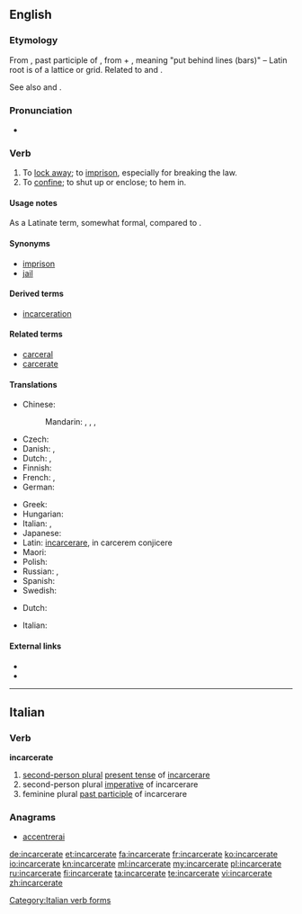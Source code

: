 ==English==

===Etymology===
From {{etyl|ML.|en}} {{term|incarceratus}}, past participle of {{term|incarcerare||to imprison|lang=la}}, from {{etyl|la|en}} {{term|in||in|lang=la}} + {{term|carcer||a prison|lang=la}}, meaning "put behind lines (bars)" – Latin root is of a lattice or grid. Related to {{term|cancel||cross out with lines|lang=en}} and {{term|chancel||area behind a lattice|lang=en}}.

See also {{term|carcerate|lang=en}} and {{term|cancer|lang=en}}.

===Pronunciation===
* {{a|UK}} {{IPA|/ɪnˈkɑː.sə.ɹeɪt/}}

===Verb===
{{en-verb|incarcerat|ing}}

# To [[lock away]]; to [[imprison]], especially for breaking the law.
# To [[confine]]; to shut up or enclose; to hem in.

====Usage notes====
As a Latinate term, somewhat formal, compared to {{term|imprison|lang=en}}.

====Synonyms====
* [[imprison]]
* [[jail]]

====Derived terms====
* [[incarceration]]

====Related terms====
* [[carceral]]
* [[carcerate]]

====Translations====
{{trans-top|to lock away in prison}}
* Chinese:
*: Mandarin: {{t|cmn|監禁|sc=Hani}}, {{t|cmn|监禁|tr=jiānjìn|sc=Hani}}, {{t|cmn|禁閉|sc=Hani}}, {{t|cmn|禁闭|tr=jìnbì|sc=Hani}}
* Czech: {{t+|cs|věznit}}
* Danish: {{t-|da|indespære}},  {{t-|da|fængsle}}
* Dutch: {{t+|nl|opsluiten}}, {{t+|nl|gevangenzetten}}
* Finnish: {{t+|fi|vangita}}
* French: {{t+|fr|incarcérer}}, {{t-|fr|imprisonner}}
* German: {{t+|de|einsperren}}
{{trans-mid}}
* Greek: {{t+|el|φυλακίσει|tr=phylakísei|sc=Grek}}
* Hungarian: {{t+|hu|bebörtönöz}}
* Italian: {{t+|it|incarcerare}}, {{t+|it|imprigionare}}
* Japanese: {{t-|ja|投獄|tr=とうごくする, tōgoku suru|alt=投獄する|sc=Jpan}}
* Latin: [[incarcerare]], in carcerem conjicere
* Maori: {{t-|mi|mauhere}}
* Polish: {{t-|pl|uwięzić}}
* Russian: {{t-|ru|заключать в тюрьму|tr=zaključátʹ v tjurʹmú|sc=Cyrl}} {{impf}}, {{t-|ru|заключить в тюрьму|tr=zaključítʹ v tjurʹmú|sc=Cyrl}} {{pf.}}
* Spanish: {{t+|es|encarcelar}}
* Swedish: {{t-|sv|inspärra}}
{{trans-bottom}}

{{trans-top|to confine}}
* Dutch: {{t+|nl|intomen}}
{{trans-mid}}
* Italian: {{t+|it|imprigionare}}
{{trans-bottom}}

====External links====
* {{R:Webster 1913}}
* {{R:Century 1911}}

----

==Italian==

===Verb===
'''incarcerate'''

# [[second-person plural]] [[present tense]] of [[incarcerare]]
# second-person plural [[imperative]] of incarcerare
# feminine plural [[past participle]] of incarcerare

===Anagrams===
* [[accentrerai#Italian|accentrerai]]

[[Category:Italian verb forms]]

[[de:incarcerate]]
[[et:incarcerate]]
[[fa:incarcerate]]
[[fr:incarcerate]]
[[ko:incarcerate]]
[[io:incarcerate]]
[[kn:incarcerate]]
[[ml:incarcerate]]
[[my:incarcerate]]
[[pl:incarcerate]]
[[ru:incarcerate]]
[[fi:incarcerate]]
[[ta:incarcerate]]
[[te:incarcerate]]
[[vi:incarcerate]]
[[zh:incarcerate]]